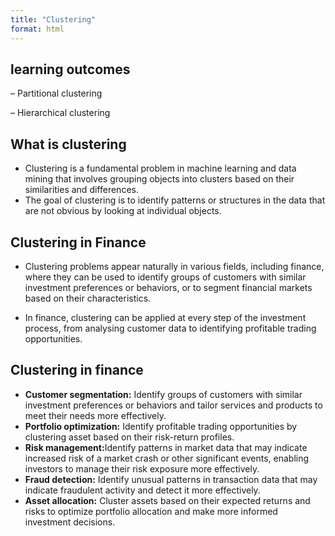```yaml
---
title: "Clustering"
format: html
---
```


## learning outcomes {.fat}

– Partitional clustering 

– Hierarchical clustering

## What is clustering

- Clustering is a fundamental problem in machine learning and data mining that involves 
grouping objects into clusters based on their similarities and differences.
- The goal of clustering is to identify patterns or structures in the data that are not  obvious by looking at individual objects.

## Clustering in Finance
- Clustering problems appear naturally in various fields, including finance, where they  can be used to identify groups of customers with similar investment preferences or  behaviors, or to segment financial markets based on their characteristics.

- In finance, clustering can be applied at every step of the investment process, from  analysing customer data to identifying profitable trading opportunities.

## Clustering in finance {.acidinline .smaller}
- **Customer segmentation:** Identify groups of customers with similar investment preferences or behaviors and tailor services and products to meet their needs more 
effectively.
- **Portfolio optimization:** Identify profitable trading opportunities by clustering asset based on their risk-return profiles.
- **Risk management:**Identify patterns in market data that may indicate increased risk of a market crash or other significant events, enabling investors to manage their risk  exposure more effectively.
- **Fraud detection:** Identify unusual patterns in transaction data that may indicate fraudulent activity and detect it more effectively.
- **Asset allocation:** Cluster assets based on their expected returns and risks to 
optimize portfolio allocation and make more informed investment decisions.

